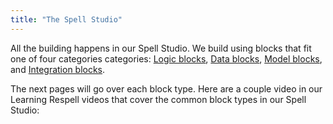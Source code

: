 ```yaml
---
title: "The Spell Studio"
---
```


All the building happens in our Spell Studio. We build using blocks that fit one of four categories categories: [Logic blocks](/docs/logic-blocks), [Data blocks](/docs/data-blocks), [Model blocks](/docs/model-blocks), and [Integration blocks](/docs/integration-blocks).

The next pages will go over each block type. Here are a couple video in our Learning Respell videos that cover the common block types in our Spell Studio: